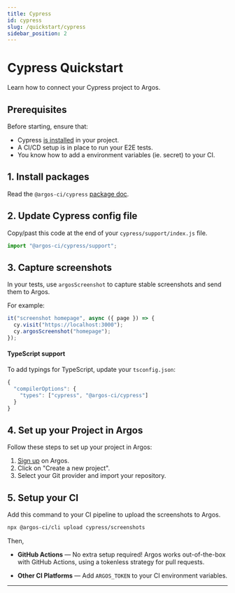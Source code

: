 ```yaml
---
title: Cypress
id: cypress
slug: /quickstart/cypress
sidebar_position: 2
---
```



# Cypress Quickstart

Learn how to connect your Cypress project to Argos.

## Prerequisites

Before starting, ensure that:

- Cypress [is installed](https://docs.cypress.io/guides/getting-started/installing-cypress) in your project.
- A CI/CD setup is in place to run your E2E tests.
- You know how to add a environment variables (ie. secret) to your CI.

## 1. Install packages

<InstallDevDep dependency="@argos-ci/cli @argos-ci/cypress" />

Read the `@argos-ci/cypress` [package doc](/cypress).

## 2. Update Cypress config file

Copy/past this code at the end of your `cypress/support/index.js` file.

```js cypress/support/index.js
import "@argos-ci/cypress/support";
```

## 3. Capture screenshots

In your tests, use `argosScreenshot` to capture stable screenshots and send them to Argos.

For example:

```js title="cypress/e2e/homepage.cy.js"
it("screenshot homepage", async ({ page }) => {
  cy.visit("https://localhost:3000");
  cy.argosScreenshot("homepage");
});
```

#### TypeScript support

To add typings for TypeScript, update your `tsconfig.json`:

```js title="tsconfig.json"
{
  "compilerOptions": {
    "types": ["cypress", "@argos-ci/cypress"]
  }
}
```

## 4. Set up your Project in Argos

Follow these steps to set up your project in Argos:

1. [Sign up](http://app.argos-ci.com/signup) on Argos.
2. Click on "Create a new project".
3. Select your Git provider and import your repository.

## 5. Setup your CI

Add this command to your CI pipeline to upload the screenshots to Argos.

```sh
npx @argos-ci/cli upload cypress/screenshots
```

Then,

- **GitHub Actions** — No extra setup required! Argos works out-of-the-box with GitHub Actions, using a tokenless strategy for pull requests.

- **Other CI Platforms** — Add `ARGOS_TOKEN` to your CI environment variables.

<Enjoy />

---

<HelpSection />
